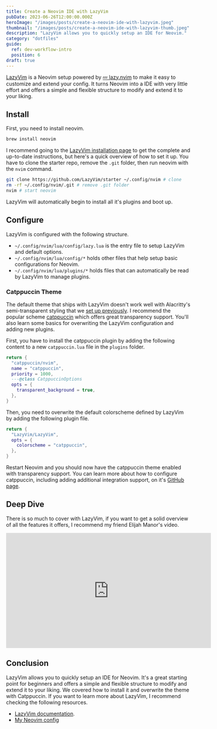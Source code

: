 ```yaml
---
title: Create a Neovim IDE with LazyVim
pubDate: 2023-06-26T12:00:00.000Z
heroImage: "/images/posts/create-a-neovim-ide-with-lazyvim.jpeg"
thumbnail: "/images/posts/create-a-neovim-ide-with-lazyvim-thumb.jpeg"
description: "LazyVim allows you to quickly setup an IDE for Neovim."
category: "dotfiles"
guide:
  ref: dev-workflow-intro
  position: 6
draft: true
---
```


[LazyVim](https://www.lazyvim.org/) is a Neovim setup powered by [💤 lazy.nvim]() to make it easy to customize and extend your config. It turns Neovim into a IDE with very little effort and offers a simple and flexible structure to modify and extend it to your liking.

## Install

First, you need to install neovim.

```sh
brew install neovim
```

I recommend going to the [LazyVim installation page](https://www.lazyvim.org/installation) to get the complete and up-to-date instructions, but here's a quick overview of how to set it up. You have to clone the starter repo, remove the `.git` folder, then run neovim with the `nvim` command.

```sh
git clone https://github.com/LazyVim/starter ~/.config/nvim # clone
rm -rf ~/.config/nvim/.git # remove .git folder
nvim # start neovim
```

LazyVim will automatically begin to install all it's plugins and boot up.

## Configure

LazyVim is configured with the following structure.

- `~/.config/nvim/lua/config/lazy.lua` is the entry file to setup LazyVim and default options.
- `~/.config/nvim/lua/config/*` holds other files that help setup basic configurations for Neovim.
- `~/.config/nvim/lua/plugins/*` holds files that can automatically be read by LazyVim to manage plugins.

### Catppuccin Theme

The default theme that ships with LazyVim doesn't work well with Alacritty's semi-transparent styling that we [set up previously](/posts/setting-up-alacritty-for-a-fast-minimal-terminal-emulator). I recommend the popular scheme [catppuccin](https://github.com/catppuccin/nvim) which offers great transparency support. You'll also learn some basics for overwriting the LazyVim configuration and adding new plugins.

First, you have to install the catppuccin plugin by adding the following content to a new `catppuccin.lua` file in the `plugins` folder.

```lua title="~/.config/nvim/lua/plugins/catppuchin.lua"
return {
  "catppuccin/nvim",
  name = "catppuccin",
  priority = 1000,
  ---@class CatppuccinOptions
  opts = {
    transparent_background = true,
  },
}
```

Then, you need to overwrite the default colorscheme defined by LazyVim by adding the following plugin file.

```lua title="~/.config/nvim/lua/plugins/lazyvim.lua"
return {
  "LazyVim/LazyVim",
  opts = {
    colorscheme = "catppuccin",
  },
}
```

Restart Neovim and you should now have the catppuccin theme enabled with transparency support. You can learn more about how to configure catppuccin, including adding additional integration support, on it's [GitHub page](https://github.com/catppuccin/nvim).

## Deep Dive

There is so much to cover with LazyVim, if you want to get a solid overview of all the features it offers, I recommend my friend Elijah Manor's video.

<iframe
  width="560"
  height="315"
  class="aspect-video w-full"
  src="https://www.youtube.com/embed/N93cTbtLCIM"
  title="YouTube video player"
  frameborder="0"
  allow="accelerometer; autoplay; clipboard-write; encrypted-media; gyroscope; picture-in-picture; web-share"
  allowfullscreen
></iframe>

## Conclusion

LazyVim allows you to quickly setup an IDE for Neovim. It's a great starting point for beginners and offers a simple and flexible structure to modify and extend it to your liking. We covered how to install it and overwrite the theme with Catppuccin. If you want to learn more about LazyVim, I recommend checking the following resources.

- [LazyVim documentation](https://www.lazyvim.org/).
- [My Neovim config](https://github.com/joshmedeski/dotfiles/tree/main/.config/nvim)
